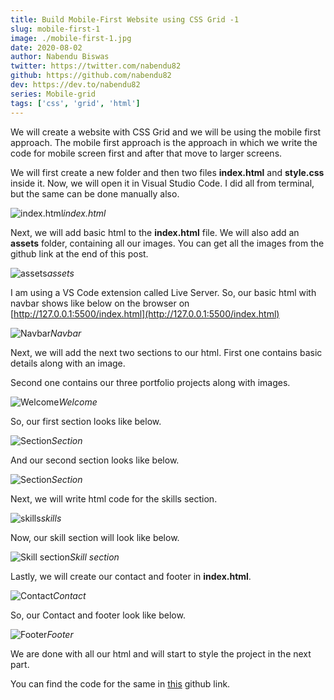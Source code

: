 ```yaml
---
title: Build Mobile-First Website using CSS Grid -1
slug: mobile-first-1
image: ./mobile-first-1.jpg
date: 2020-08-02
author: Nabendu Biswas
twitter: https://twitter.com/nabendu82
github: https://github.com/nabendu82
dev: https://dev.to/nabendu82
series: Mobile-grid
tags: ['css', 'grid', 'html']
---
```


We will create a website with CSS Grid and we will be using the mobile first approach. The mobile first approach is the approach in which we write the code for mobile screen first and after that move to larger screens.

We will first create a new folder and then two files **index.html** and **style.css** inside it. Now, we will open it in Visual Studio Code. I did all from terminal, but the same can be done manually also.

![index.html](https://ik.imagekit.io/thewebdev/Mobile-First/1/1_hye2SiEhS.png)*index.html*

Next, we will add basic html to the **index.html** file. We will also add an **assets** folder, containing all our images. You can get all the images from the github link at the end of this post.

![assets](https://ik.imagekit.io/thewebdev/Mobile-First/1/2_rCerjWaVu.png)*assets*

I am using a VS Code extension called Live Server. So, our basic html with navbar shows like below on the browser on [http://127.0.0.1:5500/index.html](http://127.0.0.1:5500/index.html)

![Navbar](https://ik.imagekit.io/thewebdev/Mobile-First/1/3_6Ocal2n_5T.png)*Navbar*

Next, we will add the next two sections to our html. First one contains basic details along with an image.

Second one contains our three portfolio projects along with images.

![Welcome](https://ik.imagekit.io/thewebdev/Mobile-First/1/4_3xhhnhmBSF.png)*Welcome*

So, our first section looks like below.

![Section](https://ik.imagekit.io/thewebdev/Mobile-First/1/5_TO64pu1j7.png)*Section*

And our second section looks like below.

![Section](https://ik.imagekit.io/thewebdev/Mobile-First/1/6_M4CrP1_dMM.png)*Section*

Next, we will write html code for the skills section.

![skills](https://ik.imagekit.io/thewebdev/Mobile-First/1/7_MTUZiXIAdp.png)*skills*

Now, our skill section will look like below.

![Skill section](https://ik.imagekit.io/thewebdev/Mobile-First/1/8_laXYjvgO8s.png)*Skill section*

Lastly, we will create our contact and footer in **index.html**.

![Contact](https://ik.imagekit.io/thewebdev/Mobile-First/1/9_PosIHLMgvG.png)*Contact*

So, our Contact and footer look like below.

![Footer](https://ik.imagekit.io/thewebdev/Mobile-First/1/10_iK50ta-Bzt.png)*Footer*

We are done with all our html and will start to style the project in the next part.

You can find the code for the same in [this](https://github.com/nabendu82/Mobile-First-CSS-Grid) github link.
